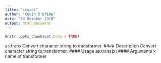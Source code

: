 ```yaml
---
title: "scales"
author: "Kevin O'Brien"
date: "19 October 2018"
output: html_document
---
```


```r
knitr::opts_chunk$set(echo = TRUE)
```
as.trans Convert character string to transformer.
#### Description
Convert character string to transformer.
#### Usage
as.trans(x)
#### Arguments
x name of transformer

